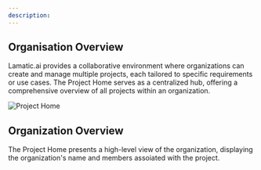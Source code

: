 ```yaml
---
description:
---
```


## Organisation Overview


Lamatic.ai provides a collaborative environment where organizations can create and manage multiple projects, each tailored to specific requirements or use cases. The Project Home serves as a centralized hub, offering a comprehensive overview of all projects within an organization.

![Project Home](/assets/project_home.png)

## Organization Overview

The Project Home presents a high-level view of the organization, displaying the organization's name and members assoiated with the project.




